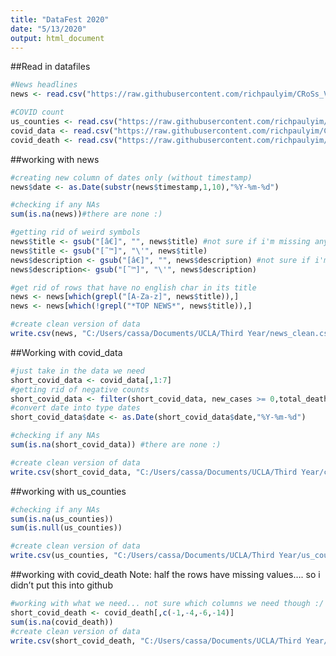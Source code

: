 ---
title: "DataFest 2020"
date: "5/13/2020"
output: html_document
---

##Read in datafiles
```{r}
#News headlines
news <- read.csv("https://raw.githubusercontent.com/richpaulyim/CRoSs_ValidatEd-DataFest2020/master/news.csv",stringsAsFactors = FALSE)

#COVID count
us_counties <- read.csv("https://raw.githubusercontent.com/richpaulyim/CRoSs_ValidatEd-DataFest2020/master/us-counties.csv",stringsAsFactors = FALSE)
covid_data <- read.csv("https://raw.githubusercontent.com/richpaulyim/CRoSs_ValidatEd-DataFest2020/master/owid-covid-data.csv",stringsAsFactors = FALSE)
covid_death <- read.csv("https://raw.githubusercontent.com/richpaulyim/CRoSs_ValidatEd-DataFest2020/master/Provisional_COVID-19_Death_Counts_by_Week_Ending_Date_and_State.csv",stringsAsFactors = FALSE)
```

##working with news
```{r}
#creating new column of dates only (without timestamp)
news$date <- as.Date(substr(news$timestamp,1,10),"%Y-%m-%d")

#checking if any NAs
sum(is.na(news))#there are none :)

#getting rid of weird symbols
news$title <- gsub("[â€]", "", news$title) #not sure if i'm missing anything else
news$title <- gsub("[˜™]", "\'", news$title)
news$description <- gsub("[â€]", "", news$description) #not sure if i'm missing anything else
news$description<- gsub("[˜™]", "\'", news$description)

#get rid of rows that have no english char in its title
news <- news[which(grepl("[A-Za-z]", news$title)),]
news <- news[which(!grepl("*TOP NEWS*", news$title)),]

#create clean version of data
write.csv(news, "C:/Users/cassa/Documents/UCLA/Third Year/news_clean.csv", row.names = FALSE)
```

##Working with covid_data
```{r}
#just take in the data we need
short_covid_data <- covid_data[,1:7]
#getting rid of negative counts
short_covid_data <- filter(short_covid_data, new_cases >= 0,total_deaths >=0, new_deaths >=0)
#convert date into type dates
short_covid_data$date <- as.Date(short_covid_data$date,"%Y-%m-%d")

#checking if any NAs
sum(is.na(short_covid_data)) #there are none :) 

#create clean version of data
write.csv(short_covid_data, "C:/Users/cassa/Documents/UCLA/Third Year/covidData_clean.csv", row.names = FALSE)
```

##working with us_counties
```{r}
#checking if any NAs
sum(is.na(us_counties))
sum(is.null(us_counties))

#create clean version of data
write.csv(us_counties, "C:/Users/cassa/Documents/UCLA/Third Year/us_counties_clean.csv", row.names = FALSE)
```

##working with covid_death
Note: half the rows have missing values.... so i didn't put this into github
```{r}
#working with what we need... not sure which columns we need though :/ 
short_covid_death <- covid_death[,c(-1,-4,-6,-14)]
sum(is.na(covid_death))
#create clean version of data
write.csv(short_covid_death, "C:/Users/cassa/Documents/UCLA/Third Year/Provisional_covid_death_clean.csv", row.names = FALSE)
```


